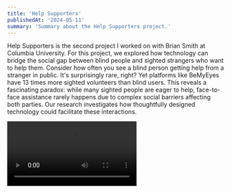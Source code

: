 ```yaml
---
title: 'Help Supporters'
publishedAt: '2024-05-11'
summary: 'Summary about the Help Supporters project.'
---
```


Help Supporters is the second project I worked on with Brian Smith at Columbia University. For this project, we explored how technology can bridge the social gap between blind people and sighted strangers who want to help them. Consider how often you see a blind person getting help from a stranger in public. It's surprisingly rare, right? Yet platforms like BeMyEyes have 13 times more sighted volunteers than blind users. This reveals a fascinating paradox: while many sighted people are eager to help, face-to-face assistance rarely happens due to complex social barriers affecting both parties. Our research investigates how thoughtfully designed technology could facilitate these interactions.

<Video src="/help_supporters/help_supporters_presentation.mp4" />

## The Challenge of Public Space Assistance

The paradox of public assistance for blind and low-vision (BLV) individuals presents a compelling challenge in accessibility research. While many sighted people are eager to help BLV individuals—as evidenced by platforms like BeMyEyes—face-to-face assistance in public spaces remains surprisingly rare. This disconnect stems not from technological limitations but from complex social barriers affecting both parties. BLV individuals often experience anxiety about approaching and asking strangers for help, while sighted people frequently struggle with uncertainty about when and how to offer assistance. Even when help does occur, both parties face significant challenges in effective communication and boundary respect.

## Shifting Paradigms

Research has consistently shown that BLV people engage with their surroundings using unique practices that involve non-visual senses, mobility skills, and environmental cues. A prime example is navigating through spaces like airports, where BLV individuals might use magnifiers to read signs, identify potential helpers through distinctive features like uniforms, and build mental maps through gradual exploration. While these non-visual navigation methods are equally valid and effectual as visual, the challenge lies in bridging the communication gap between BLV individuals and potential sighted helpers.

The evolution of assistive technology reflects a significant shift from a medical model of disability to a more inclusive social framework. Modern theoretical approaches, particularly the community-based accommodation framework and interdependence framework, emphasize that assistive technology should support not only individuals with disabilities but also those without disabilities who interact with them. This reflects a broader understanding that accessibility is achieved through partnership between BLV individuals, technology, surrounding people, and the physical environment. While remote assistance platforms demonstrate the willingness of sighted volunteers to help, they lack the benefits of physical co-presence that face-to-face assistance provides. Current research suggests that technology can play a crucial role in facilitating these in-person interactions while respecting the autonomy and preferences of both parties.

## Project Overview and Research Goals

We explored innovative technological approaches to facilitate face-to-face help between BLV and sighted strangers by systematically investigating the entire help process. Through extensive mixed-ability research-through-design methodology, we developed and evaluated four distinct prototypes that address different aspects of help interactions. Our approach recognizes that successful assistance comprises two critical phases: the connection phase, where help is initially sought and offered, and the collaboration phase, where aid is actively provided.

The research specifically aimed to answer four crucial questions: how technology should facilitate the initial connection between BLV and sighted individuals, what information should be exchanged during this connection, what types of information should be provided during the actual helping process, and how this information should be presented to maximize effectiveness while maintaining social comfort.

## Connection Phase Approaches

The Person-Finder Glasses represent our first approach to facilitating initial connections between BLV individuals and potential helpers. This HoloLens-based solution empowers BLV users with unprecedented agency in locating potential helpers in their environment. The system employs sophisticated computer vision technology to detect nearby individuals and provides audio cues that guide BLV users toward them. The audio feedback system is designed to support natural walking patterns and appropriate social distance maintenance, enabling more confident and socially acceptable approaches to potential helpers.

<Image 
  src="/help_supporters/person_finder_glasses.png"
  alt=""
  width={800}
  height={600}
  caption="The Person-Finder Glasses helping a BLV user locate and greet people in a public space, shown from side view (left) with auditory cues and overhead plan view (right) illustrating person detection."
/>

The Volunteer Platform takes a fundamentally different approach to the connection challenge. This mobile application creates a structured environment for matching BLV users with nearby sighted volunteers. The platform allows BLV users to articulate specific needs, time requirements, and preferences, while sighted volunteers can indicate their availability, experience level, and location. This system addresses social anxiety in both direct approaches and unsolicited help offers by creating a mutually consensual framework for assistance.

## Collaboration Phase Approaches

The Pictorial Display prototype represents a novel approach to improving help quality once a connection is established. This wearable screen, mounted on the BLV user's chest, displays real-time guidance using carefully designed Bitmoji illustrations. The system serves multiple purposes: it provides immediate feedback to sighted helpers about their assistance techniques, creates a more lighthearted atmosphere during interactions, and helps establish clear communication protocols. The visual messaging system was designed to be informative and socially acceptable, with content carefully calibrated to maintain the dignity of both parties.

The Vague Directions Flagger addresses the common problem of imprecise or visually dependent language in help situations. This smartphone application actively monitors sighted helpers' speech in real-time, employing sophisticated natural language processing to identify potentially problematic phrases or descriptions. When vague or confusing language is detected, the system suggests more specific alternatives to the sighted helper. This approach allows for immediate correction of common communication issues while avoiding public embarrassment or disruption of social interaction.

## Technical Implementation

The Person-Finder Glasses prototype is built on Microsoft HoloLens using Unity's development framework. It leverages Microsoft's Holographic Face Tracking API for real-time face detection and processing. The system implements a spatial audio framework for directional guidance, with carefully calibrated feedback algorithms that account for natural walking patterns and maintain appropriate social distances through continuous monitoring. For the Volunteer Platform, it is deployed as a React.js web application with mobile-first responsive design principles. Its core functionality revolves around a real-time location-based matching engine that connects users based on their stored profiles and preferences. The platform features an accessibility-focused UI and implements secure communication channels between matched users.

Running on a custom HTML and JavaScript dashboard, the Pictorial Display implementation centers on a wearable smartphone interface that integrates Bitmoji for dynamic visual feedback. It includes a real-time message selection algorithm and remote control capabilities for study facilitators, with display parameters optimized for public visibility. Designed as a React.js mobile application, the Vague Directions Flagger processes speech input in real time and employs natural language processing to identify vague directional terms, matching them against a comprehensive phrase database. The system delivers private feedback through a context-aware suggestion engine.

## Study Design

Our evaluation involved a carefully designed mixed-ability study with 20 participants, evenly split between BLV individuals with varying levels of visual impairment and sighted university students. The study methodology was structured to gather comprehensive data about the prototypes' technical effectiveness and impact on social interaction dynamics.

Each two-hour study session paired BLV and sighted participants to test all four prototypes in realistic public spaces, including building lobbies, lounges, and cafes. The study began with detailed pre-study interviews about past help experiences, followed by carefully structured prototype testing sessions. The testing phase employed Wizard-of-Oz techniques where necessary to ensure consistent functionality while gathering authentic interaction data. The study environment selection was intentionally varied to capture data about how the prototypes performed in different social and physical contexts. Experimenters coordinated the interactions throughout the sessions, maintaining careful control over testing conditions while allowing natural interaction patterns to emerge.

## Connection Phase Insights

When evaluating different connection approaches, BLV and sighted participants favored the app-based Volunteer Platform over the Person-Finder Glasses. Through discrete interaction options, this platform effectively reduced social pressure by allowing sighted helpers to decline requests without confrontation while allowing BLV users to review helper profiles before initiating contact. A notable benefit emerged in how the platform cultivated a BLV-friendly community identity, as sighted volunteers' mere presence indicated their openness to helping, instilling greater confidence in BLV users compared to approaching strangers.

<Gif src="/help_supporters/help_supporters_interactions.gif" alt="" caption="Help Supporters prototypes in action: App interface for making connections, chest-mounted display for guidance reminders, and phone-based feedback for navigation instructions." />

Critical information preferences surfaced during the connection phase, highlighting the importance of understanding potential helpers' experience and familiarity with assisting people with visual impairments. Safety and trust considerations played a significant role, leading some participants, especially women, to express preferences for specific helper demographics. Mutual understanding of availability and location information proved essential for both parties, helping establish appropriate expectations and prevent uncomfortable situations.

## Collaboration Phase Insights

Real-time feedback about language and directions proved invaluable to sighted helpers, with Pictorial Display's Bitmoji illustrations emerging as particularly effective for quick comprehension. Despite actively seeking guidance on their assistance techniques, helpers strongly preferred receiving feedback about mistakes privately through personal devices rather than public displays. Notably, assistance quality improved significantly when helpers received content that enhanced their understanding and empathy toward BLV experiences.

Successful interactions required careful balancing of eye contact, environmental awareness, and information display positioning. Helpers faced the challenge of maintaining social connections through eye contact while observing their surroundings and processing supplementary guidance from help supporters. A delicate balance emerged between providing automated support and preserving BLV individuals' autonomy, emphasizing the importance of allowing users to maintain agency in their interactions when desired.

<Image 
  src="/help_supporters/interdependence_framwork.png"
  alt=""
  width={800}
  height={600}
  caption="A diagram showing how assistive technology enables interaction between BLV and sighted individuals through three phases: interdependence, connection, and collaboration."
/>

## Broader Implications

The findings from this research have significant implications for the design of assistive technologies that aim to facilitate social interaction. The success of the platform-based approach suggests that technological interventions in social assistance should focus on creating structured environments for interaction while maintaining user autonomy and dignity. This research also demonstrates the importance of considering technical and social aspects in assistive technology design.

The most successful prototypes balanced practical functionality with social acceptability, suggesting a framework for future developments in this field. We remain steadfast in understanding how technology can bridge social gaps while respecting and enhancing human interaction patterns. As cities and public spaces become increasingly complex, the role of such supportive technologies in facilitating inclusive social interaction becomes increasingly crucial.
